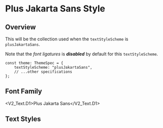 
<Meta title="V2/Text/PlusSansJakarta Style" />

# Plus Jakarta Sans Style

## Overview

This will be the collection used when the `textStyleScheme` is `plusJakartaSans`.

Note that the _font ligatures_ is **_disabled_** by default for this `textStyleScheme`.

```tsx
const theme: ThemeSpec = {
    textStyleScheme: "plusJakartaSans",
    // ...other specifications
};
```

## Font Family

<V2_Text.D1>Plus Jakarta Sans</V2_Text.D1>

<Unstyled>
    <ThemeProvider
        theme={{ ...V2_BaseTheme, textStyleScheme: "plusJakartaSans" }}
    >
        <FontDisplay />
    </ThemeProvider>
</Unstyled>

## Text Styles

<Unstyled>
    <ThemeProvider
        theme={{ ...V2_BaseTheme, textStyleScheme: "plusJakartaSans" }}
    >
        <FontSizeDisplay textStyles={BasePlusSansJakartaStyleSet} />
    </ThemeProvider>
</Unstyled>
